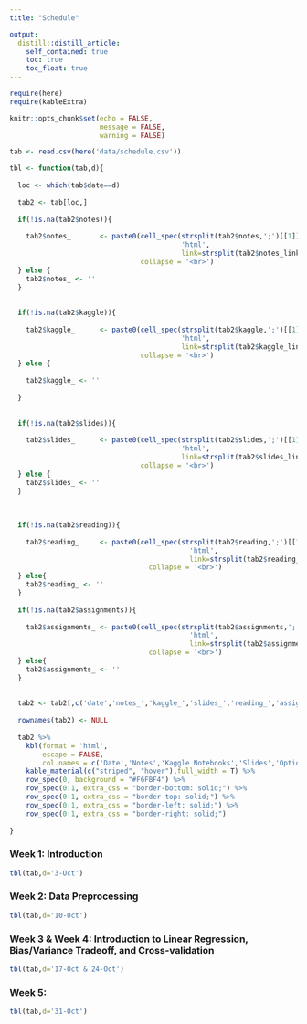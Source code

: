 ---
title: "Schedule"

output:
  distill::distill_article:
    self_contained: true
    toc: true
    toc_float: true
---

```{r, include=FALSE}
require(here)
require(kableExtra)

knitr::opts_chunk$set(echo = FALSE,
                      message = FALSE,
                      warning = FALSE)

tab <- read.csv(here('data/schedule.csv'))
```

```{r}

tbl <- function(tab,d){
  
  loc <- which(tab$date==d)
  
  tab2 <- tab[loc,]
  
  if(!is.na(tab2$notes)){
    
    tab2$notes_       <- paste0(cell_spec(strsplit(tab2$notes,';')[[1]],
                                          'html',
                                          link=strsplit(tab2$notes_link,';')[[1]]),
                                collapse = '<br>')
  } else {
    tab2$notes_ <- ''
  }
  
  
  if(!is.na(tab2$kaggle)){
    
    tab2$kaggle_      <- paste0(cell_spec(strsplit(tab2$kaggle,';')[[1]],
                                          'html',
                                          link=strsplit(tab2$kaggle_link,';')[[1]]),
                                collapse = '<br>')
  } else {
    
    tab2$kaggle_ <- ''
    
  }
  
  
  if(!is.na(tab2$slides)){
      
    tab2$slides_      <- paste0(cell_spec(strsplit(tab2$slides,';')[[1]],
                                          'html',
                                          link=strsplit(tab2$slides_link,';')[[1]]),
                                collapse = '<br>')
  } else {
    tab2$slides_ <- ''
  }
  
  
  
  if(!is.na(tab2$reading)){
     
    tab2$reading_     <- paste0(cell_spec(strsplit(tab2$reading,';')[[1]],
                                            'html',
                                            link=strsplit(tab2$reading_link,';')[[1]]),
                                  collapse = '<br>')
  } else{
    tab2$reading_ <- ''
  }
  
  if(!is.na(tab2$assignments)){
    
    tab2$assignments_ <- paste0(cell_spec(strsplit(tab2$assignments,';')[[1]],
                                            'html',
                                            link=strsplit(tab2$assignments_link,';')[[1]]),
                                  collapse = '<br>')
  } else{
    tab2$assignments_ <- ''
  }
  
  
  tab2 <- tab2[,c('date','notes_','kaggle_','slides_','reading_','assignments_')]
  
  rownames(tab2) <- NULL
  
  tab2 %>%
    kbl(format = 'html',
        escape = FALSE,
        col.names = c('Date','Notes','Kaggle Notebooks','Slides','Optional Supplemental Readings','Assignments')) %>%
    kable_material(c("striped", "hover"),full_width = T) %>%
    row_spec(0, background = "#F6FBF4") %>%
    row_spec(0:1, extra_css = "border-bottom: solid;") %>%
    row_spec(0:1, extra_css = "border-top: solid;") %>%
    row_spec(0:1, extra_css = "border-left: solid;") %>%
    row_spec(0:1, extra_css = "border-right: solid;")
  
}
```

### Week 1: Introduction

```{r}

tbl(tab,d='3-Oct')

```

### Week 2: Data Preprocessing

```{r}

tbl(tab,d='10-Oct')

```

### Week 3 & Week 4: Introduction to Linear Regression, Bias/Variance Tradeoff, and Cross-validation

```{r}

tbl(tab,d='17-Oct & 24-Oct')

```

### Week 5: 
```{r}

tbl(tab,d='31-Oct')

```


